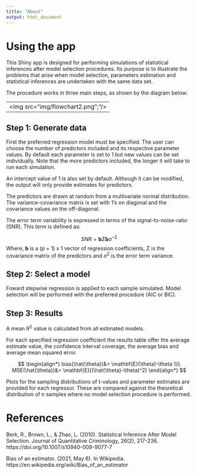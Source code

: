 ```yaml
---
title: "About"
output: html_document
---
```


# Using the app

This Shiny app is designed for performing simulations of statistical inferences after model selection procedures. Its purpose is to illustrate the problems that arise when model selection, parameters estimation and statistical inferences are undertaken with the same data set.

The procedure works in three main steps, as shown by the diagram below:

<center>

---
<img src="img/flowchart2.png";"/>
---

</center>

## Step 1: Generate data

First the preferred regression model must be specified. The user can choose the number of predictors included and its respective parameter values. By default each parameter is set to 1 but new values can be set individually. Note that the more predictors included, the longer it will take to run each simulation.

An intercept value of 1 is also set by default. Although it can be modified, the output will only provide estimates for predictors.

The predictors are drawn at random from a multivariate normal distribution. The variance-covariance matrix is set with 1's on diagonal and the covariance values on the off-diagonal.

The error term variability is expressed in terms of the signal-to-noise-ratio (SNR). This term is defined as:

$$SNR = \textbf{b}\Sigma\textbf{b}\sigma^{-2}$$
Where,
$\textbf{b}$ is a (*p* + 1) x 1 vector of regression coefficients, $\Sigma$ is the covariance matrix of the predictors and $\sigma^2$ is the error term variance.


## Step 2: Select a model

Foward stepwise regression is applied to each sample simulated. Model selection will be performed with the preferred procedure (AIC or BIC).

## Step 3: Results

A mean R<sup>2</sup> value is calculated from all estimated models.

For each specified regression coefficient the results table offer the average estimate value, the confidence interval coverage, the average bias and average mean squared error.

$$
\begin{align*}
bias(\hat{\theta})&= \mathbf{E}(\theta)-\theta \\\\
MSE(\hat{\theta})&= \mathbf{E}[(\hat{\theta}-\theta)^2]
\end{align*}
$$

Plots for the sampling distributions of t-values and parameter estimates are provided for each regressor. These are compared against the theoretical distribution of n samples where no model selection procedure is performed.

# References

Berk, R., Brown, L., & Zhao, L. (2010). Statistical Inference After Model Selection. Journal of Quantitative Criminology, 26(2), 217-236. https://doi.org/10.1007/s10940-009-9077-7

Bias of an estimator. (2021, May 6). In Wikipedia. https://en.wikipedia.org/wiki/Bias_of_an_estimator